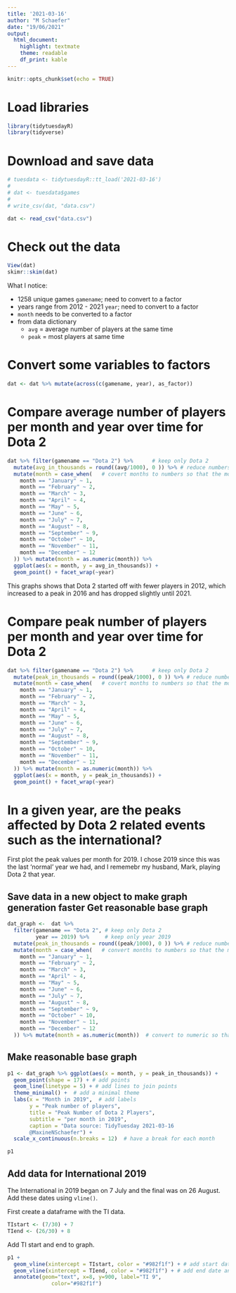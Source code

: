 ```yaml
---
title: '2021-03-16'
author: "M Schaefer"
date: "19/06/2021"
output: 
  html_document: 
    highlight: textmate
    theme: readable
    df_print: kable
---
```


```r
knitr::opts_chunk$set(echo = TRUE)
```

# Load libraries

```r
library(tidytuesdayR)
library(tidyverse)
```


# Download and save data

```r
# tuesdata <- tidytuesdayR::tt_load('2021-03-16')
# 
# dat <- tuesdata$games
# 
# write_csv(dat, "data.csv")

dat <- read_csv("data.csv")
```

# Check out the data

```r
View(dat)
skimr::skim(dat)
```

What I notice:
 
 * 1258 unique games `gamename`; need to convert to a factor
 * years range from 2012 - 2021 `year`; need to convert to a factor
 * `month` needs to be converted to a factor
 * from data dictionary
    + `avg` = average number of players at the same time
    + `peak` = most players at same time

# Convert some variables to factors

```r
dat <- dat %>% mutate(across(c(gamename, year), as_factor))
```

# Compare average number of players per month and year over time for Dota 2

```r
dat %>% filter(gamename == "Dota 2") %>%      # keep only Dota 2
  mutate(avg_in_thousands = round((avg/1000), 0 )) %>% # reduce numbers on the graph by dividing by 1000
  mutate(month = case_when(   # covert months to numbers so that the months are lsited correctly in the graph
    month == "January" ~ 1,
    month == "February" ~ 2,
    month == "March" ~ 3,
    month == "April" ~ 4,
    month == "May" ~ 5,
    month == "June" ~ 6,
    month == "July" ~ 7,
    month == "August" ~ 8,
    month == "September" ~ 9,
    month == "October" ~ 10,
    month == "November" ~ 11,
    month == "December" ~ 12
  )) %>% mutate(month = as.numeric(month)) %>% 
  ggplot(aes(x = month, y = avg_in_thousands)) + 
  geom_point() + facet_wrap(~year)
```

This graphs shows that Dota 2 started off with fewer players in 2012, which increased to a peak in 2016 and has dropped slightly until 2021. 

# Compare peak number of players per month and year over time for Dota 2

```r
dat %>% filter(gamename == "Dota 2") %>%      # keep only Dota 2
  mutate(peak_in_thousands = round((peak/1000), 0 )) %>% # reduce numbers on the graph by dividing by 1000
  mutate(month = case_when(   # covert months to numbers so that the months are lsited correctly in the graph
    month == "January" ~ 1,
    month == "February" ~ 2,
    month == "March" ~ 3,
    month == "April" ~ 4,
    month == "May" ~ 5,
    month == "June" ~ 6,
    month == "July" ~ 7,
    month == "August" ~ 8,
    month == "September" ~ 9,
    month == "October" ~ 10,
    month == "November" ~ 11,
    month == "December" ~ 12
  )) %>% mutate(month = as.numeric(month)) %>% 
  ggplot(aes(x = month, y = peak_in_thousands)) + 
  geom_point() + facet_wrap(~year)
```

# In a given year, are the peaks affected by Dota 2 related events such as the international?

First plot the peak values per month for 2019. I chose 2019 since this was the last 'normal' year we had, and I rememebr my husband, Mark, playing Dota 2 that year.

## Save data in a new object to make graph generation faster Get reasonable base graph

```r
dat_graph <-  dat %>% 
  filter(gamename == "Dota 2", # keep only Dota 2
         year == 2019) %>%     # keep only year 2019  
  mutate(peak_in_thousands = round((peak/1000), 0 )) %>% # reduce numbers on the graph by dividing by 1000
  mutate(month = case_when(   # convert months to numbers so that the months are listed in order in the graph
    month == "January" ~ 1,
    month == "February" ~ 2,
    month == "March" ~ 3,
    month == "April" ~ 4,
    month == "May" ~ 5,
    month == "June" ~ 6,
    month == "July" ~ 7,
    month == "August" ~ 8,
    month == "September" ~ 9,
    month == "October" ~ 10,
    month == "November" ~ 11,
    month == "December" ~ 12
  )) %>% mutate(month = as.numeric(month))  # convert to numeric so that the months will be listed in order
``` 

## Make reasonable base graph

```r
p1 <- dat_graph %>% ggplot(aes(x = month, y = peak_in_thousands)) + 
  geom_point(shape = 17) + # add points
  geom_line(linetype = 5) + # add lines to join points
  theme_minimal() +  # add a minimal theme
  labs(x = "Month in 2019",  # add labels
       y = "Peak number of players",
       title = "Peak Number of Dota 2 Players",
       subtitle = "per month in 2019", 
       caption = "Data source: TidyTuesday 2021-03-16
       @MaxineNSchaefer") +
  scale_x_continuous(n.breaks = 12)  # have a break for each month

p1  
```

## Add data for International 2019

The International in 2019 began on 7 July and the final was on 26 August. Add these dates using `vline()`.

First create a dataframe with the TI data.

```r
TIstart <- (7/30) + 7
TIend <- (26/30) + 8
```

Add TI start and end to graph.

```r
p1 +
  geom_vline(xintercept = TIstart, color = "#982f1f") + # add start date and color using Dota 2 colour
  geom_vline(xintercept = TIend, color = "#982f1f") + # add end date and color using Dota 2 colour
  annotate(geom="text", x=8, y=900, label="TI 9",
              color="#982f1f")
  
```
